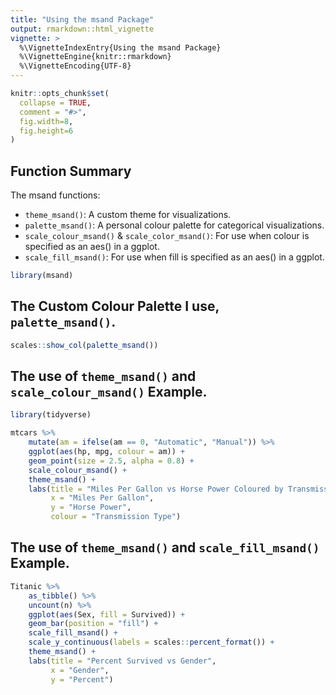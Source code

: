 ```yaml
---
title: "Using the msand Package"
output: rmarkdown::html_vignette
vignette: >
  %\VignetteIndexEntry{Using the msand Package}
  %\VignetteEngine{knitr::rmarkdown}
  %\VignetteEncoding{UTF-8}
---
```


```r
knitr::opts_chunk$set(
  collapse = TRUE,
  comment = "#>", 
  fig.width=8, 
  fig.height=6
)
```

## Function Summary

The msand functions:

- `theme_msand()`: A custom theme for visualizations.
- `palette_msand()`: A personal colour palette for categorical visualizations.
- `scale_colour_msand()` & `scale_color_msand()`: For use when colour is specified as an aes() in a ggplot.
- `scale_fill_msand()`: For use when fill is specified as an aes() in a ggplot.

```r
library(msand)
```

## The Custom Colour Palette I use, `palette_msand()`.

```r
scales::show_col(palette_msand())
```

## The use of `theme_msand()` and `scale_colour_msand()` Example.

```r
library(tidyverse)

mtcars %>%
    mutate(am = ifelse(am == 0, "Automatic", "Manual")) %>% 
    ggplot(aes(hp, mpg, colour = am)) +
    geom_point(size = 2.5, alpha = 0.8) +
    scale_colour_msand() +
    theme_msand() +
    labs(title = "Miles Per Gallon vs Horse Power Coloured by Transmission Type",
         x = "Miles Per Gallon",
         y = "Horse Power",
         colour = "Transmission Type")
```

## The use of `theme_msand()` and `scale_fill_msand()` Example.

```r
Titanic %>% 
    as_tibble() %>% 
    uncount(n) %>% 
    ggplot(aes(Sex, fill = Survived)) +
    geom_bar(position = "fill") +
    scale_fill_msand() +
    scale_y_continuous(labels = scales::percent_format()) +
    theme_msand() +
    labs(title = "Percent Survived vs Gender",
         x = "Gender",
         y = "Percent")
```

